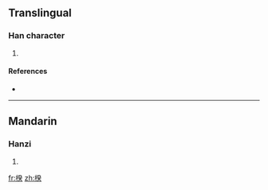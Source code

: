 ==Translingual==

===Han character===
{{Han char|rn=75|rad=木|as=09|sn=13|four=4293<sub>4</sub>|canj=木弓人大 (DNOK)}}

# {{defn|Han|sort=木09}}

====References====
* {{Han ref|kx=0539.040|dkj=15122|dj=0926.180|hdz=21258.030|uh=6951|ud=26961|bh=DDEF|bd=56815}}

----

==Mandarin==

===Hanzi===
{{cmn-hanzi|pin=[[kuí]] ([[kui2]])|wg=k'uei<sup>2</sup>}}

# {{defn|Mandarin|sort=木09}}

[[fr:楑]]
[[zh:楑]]